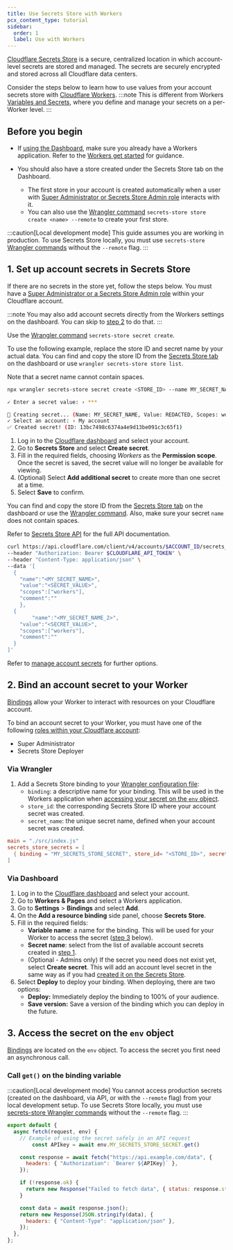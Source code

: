 ```yaml
---
title: Use Secrets Store with Workers
pcx_content_type: tutorial
sidebar:
  order: 1
  label: Use with Workers
---
```



[Cloudflare Secrets Store](/secrets-store/) is a secure, centralized location in which account-level secrets are stored and managed. The secrets are securely encrypted and stored across all Cloudflare data centers.

Consider the steps below to learn how to use values from your account secrets store with [Cloudflare Workers](/workers/).
:::note
This is different from Workers [Variables and Secrets](/workers/configuration/secrets/), where you define and manage your secrets on a per-Worker level.
:::

## Before you begin

- If [using the Dashboard](#via-dashboard), make sure you already have a Workers application. Refer to the [Workers get started](/workers/get-started/dashboard/) for guidance.

- You should also have a store created under the Secrets Store tab on the Dashboard.
    - The first store in your account is created automatically when a user with [Super Administrator or Secrets Store Admin role](/secrets-store/access-control/) interacts with it.
    - You can also use the [Wrangler command](/workers/wrangler/commands/#secrets-store-store) `secrets-store store create <name> --remote` to create your first store.

:::caution[Local development mode]
This guide assumes you are working in production. To use Secrets Store locally, you must use `secrets-store` [Wrangler commands](/workers/wrangler/commands/) without the `--remote` flag.
:::

## 1. Set up account secrets in Secrets Store

If there are no secrets in the store yet, follow the steps below. You must have a [Super Administrator or a Secrets Store Admin role](/secrets-store/access-control/) within your Cloudflare account.

:::note
You may also add account secrets directly from the Workers settings on the dashboard. You can skip to [step 2](#via-dashboard) to do that.
:::
<Tabs> <TabItem label="Wrangler">

Use the [Wrangler command](/workers/wrangler/commands/#secrets-store-secret) `secrets-store secret create`.

To use the following example, replace the store ID and secret name by your actual data. You can find and copy the store ID from the [Secrets Store tab](https://dash.cloudflare.com/?to=/:account/secrets-store/) on the dashboard or use `wrangler secrets-store store list`.

Note that a secret name cannot contain spaces.

```sh
npx wrangler secrets-store secret create <STORE_ID> --name MY_SECRET_NAME --scopes workers --remote
```

```sh output
✓ Enter a secret value: › ***

🔐 Creating secret... (Name: MY_SECRET_NAME, Value: REDACTED, Scopes: workers, Comment: undefined)
✓ Select an account: › My account
✅ Created secret! (ID: 13bc7498c6374a4e9d13be091c3c65f1)
```

</TabItem> <TabItem label="Dashboard">

1. Log in to the [Cloudflare dashboard](https://dash.cloudflare.com/) and select your account.
2. Go to **Secrets Store** and select **Create secret**.
3. Fill in the required fields, choosing _Workers_ as the **Permission scope**. Once the secret is saved, the secret value will no longer be available for viewing.
4. (Optional) Select **Add additional secret** to create more than one secret at a time.
5. Select **Save** to confirm.

</TabItem> <TabItem label="API">

You can find and copy the store ID from the [Secrets Store tab](https://dash.cloudflare.com/?to=/:account/secrets-store/) on the dashboard or use the [Wrangler command](/workers/wrangler/commands/#secrets-store-store). Also, make sure your secret `name` does not contain spaces.

Refer to [Secrets Store API](/api/resources/secrets_store/) for the full API documentation.

```bash
curl https://api.cloudflare.com/client/v4/accounts/$ACCOUNT_ID/secrets_store/stores/$STORE_ID/secrets \
--header "Authorization: Bearer $CLOUDFLARE_API_TOKEN" \
--header "Content-Type: application/json" \
--data '[
  {
    "name":"<MY_SECRET_NAME>",
    "value":"<SECRET_VALUE>",
    "scopes":["workers"],
    "comment":""
	},
  {
		"name":"<MY_SECRET_NAME_2>",
    "value":"<SECRET_VALUE>",
    "scopes":["workers"],
    "comment":""
  }
]'
```

</TabItem> </Tabs>

Refer to [manage account secrets](/secrets-store/manage-secrets/) for further options.

## 2. Bind an account secret to your Worker

[Bindings](/workers/runtime-apis/bindings/) allow your Worker to interact with resources on your Cloudflare account.

To bind an account secret to your Worker, you must have one of the following [roles within your Cloudflare account](/secrets-store/access-control/):
- Super Administrator
- Secrets Store Deployer

### Via Wrangler

1. Add a Secrets Store binding to your [Wrangler configuration file](/workers/wrangler/configuration/):
    - `binding`: a descriptive name for your binding. This will be used in the Workers application when [accessing your secret on the `env` object](/secrets-store/integrations/workers/#3-access-the-secret-on-the-env-object).
    - `store_id`: the corresponding Secrets Store ID where your account secret was created.
    - `secret_name`: the unique secret name, defined when your account secret was created.

<WranglerConfig>

```toml
main = "./src/index.js"
secrets_store_secrets = [
  { binding = "MY_SECRETS_STORE_SECRET", store_id= "<STORE_ID>", secret_name = "<MY_SECRET_NAME>" }
]
```

</WranglerConfig>


### Via Dashboard

1. Log in to the [Cloudflare dashboard](https://dash.cloudflare.com/) and select your account.
2. Go to **Workers & Pages** and select a Workers application.
3. Go to **Settings** > **Bindings** and select **Add**.
4. On the **Add a resource binding** side panel, choose **Secrets Store**.
5. Fill in the required fields:
    - **Variable name**: a name for the binding. This will be used for your Worker to access the secret ([step 3](#3-access-the-secret-on-the-env-object) below).
    - **Secret name**: select from the list of available account secrets created in [step 1](#1-set-up-account-secrets-in-secrets-store).
    - (Optional - Admins only) If the secret you need does not exist yet, select **Create secret**. This will add an account level secret in the same way as if you had [created it on the Secrets Store](/secrets-store/manage-secrets/).
6. Select **Deploy** to deploy your binding. When deploying, there are two options:
    - **Deploy:** Immediately deploy the binding to 100% of your audience.
    - **Save version:** Save a version of the binding which you can deploy in the future.

## 3. Access the secret on the `env` object

[Bindings](/workers/runtime-apis/bindings/) are located on the `env` object. To access the secret you first need an asynchronous call.

### Call `get()` on the binding variable

:::caution[Local development mode]
You cannot access production secrets (created on the dashboard, via API, or with the `--remote` flag) from your local development setup. To use Secrets Store locally, you must use [secrets-store Wrangler commands](/workers/wrangler/commands/) without the `--remote` flag.
:::

```js
export default {
  async fetch(request, env) {
    // Example of using the secret safely in an API request
		const APIkey = await env.MY_SECRETS_STORE_SECRET.get()

    const response = await fetch("https://api.example.com/data", {
      headers: { "Authorization": `Bearer ${APIKey}` },
    });

    if (!response.ok) {
      return new Response("Failed to fetch data", { status: response.status });
    }

    const data = await response.json();
    return new Response(JSON.stringify(data), {
      headers: { "Content-Type": "application/json" },
    });
  },
};
```